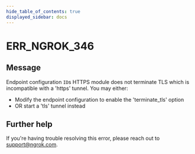 ```yaml
---
hide_table_of_contents: true
displayed_sidebar: docs
---
```



# ERR_NGROK_346

## Message

Endpoint configuration `ID`s HTTPS module does not terminate TLS which is incompatible with a 'https' tunnel. You may either:

- Modify the endpoint configuration to enable the 'terminate_tls' option
- OR start a 'tls' tunnel instead

<ErrorDetails error="err_ngrok_346" />

## Further help

If you're having trouble resolving this error, please reach out to [support@ngrok.com](mailto:support@ngrok.com?subject=Help%20with%20ERR_NGROK_346).
